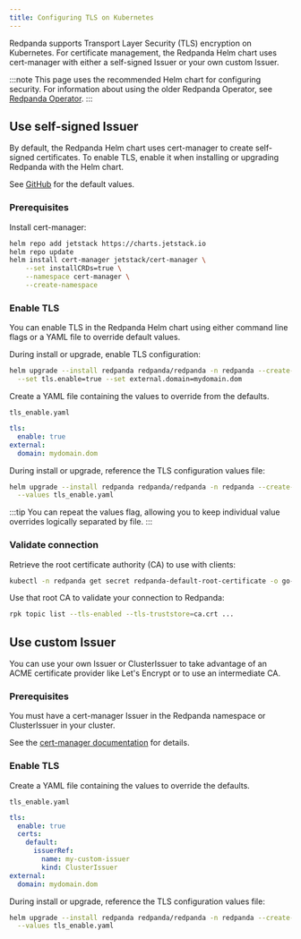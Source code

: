 ```yaml
---
title: Configuring TLS on Kubernetes
---
```


<head>
    <meta name="title" content="Configuring TLS on Kubernetes | Redpanda Docs"/>
    <meta name="description" content="Encrypt with Transport Layer Security (TLS) on Kubernetes."/>
</head>


Redpanda supports Transport Layer Security (TLS) encryption on Kubernetes. For certificate management, the Redpanda Helm chart uses cert-manager with either a self-signed Issuer or your own custom Issuer.

:::note
This page uses the recommended Helm chart for configuring security. For information about using the older Redpanda Operator, see [Redpanda Operator](../../reference/redpanda-operator).
:::

## Use self-signed Issuer

By default, the Redpanda Helm chart uses cert-manager to create self-signed certificates. To enable TLS, enable it when installing or upgrading Redpanda with the Helm chart.

See [GitHub](https://github.com/redpanda-data/helm-charts/blob/main/redpanda/values.yaml) for the default values.

### Prerequisites

Install cert-manager:

```bash
helm repo add jetstack https://charts.jetstack.io
helm repo update
helm install cert-manager jetstack/cert-manager \
    --set installCRDs=true \
    --namespace cert-manager \
    --create-namespace
```

### Enable TLS

You can enable TLS in the Redpanda Helm chart using either command line flags or a YAML file to override default values.

<Tabs>
  <TabItem value="flags" label="CLI flags" default>

During install or upgrade, enable TLS configuration:

```bash
helm upgrade --install redpanda redpanda/redpanda -n redpanda --create-namespace \
  --set tls.enable=true --set external.domain=mydomain.dom
```

  </TabItem>
  <TabItem value="values" label="YAML values">

Create a YAML file containing the values to override from the defaults.

`tls_enable.yaml`

```yaml
tls:
  enable: true
external:
  domain: mydomain.dom
```

During install or upgrade, reference the TLS configuration values file:

```bash
helm upgrade --install redpanda redpanda/redpanda -n redpanda --create-namespace \
  --values tls_enable.yaml
```

:::tip
You can repeat the values flag, allowing you to keep individual value overrides logically separated by file.
:::

  </TabItem>
</Tabs>

### Validate connection

Retrieve the root certificate authority (CA) to use with clients:

```bash
kubectl -n redpanda get secret redpanda-default-root-certificate -o go-template='{{ index .data "ca.crt" | base64decode }}' > ca.crt
```

Use that root CA to validate your connection to Redpanda:

```bash
rpk topic list --tls-enabled --tls-truststore=ca.crt ...
```

## Use custom Issuer

You can use your own Issuer or ClusterIssuer to take advantage of an ACME certificate provider like Let's Encrypt or to use an intermediate CA.

### Prerequisites

You must have a cert-manager Issuer in the Redpanda namespace or ClusterIssuer in your cluster. 

See the [cert-manager documentation](https://cert-manager.io/docs/concepts/issuer/) for details. 

### Enable TLS

Create a YAML file containing the values to override the defaults.

`tls_enable.yaml`

```yaml
tls:
  enable: true
  certs:
    default:
      issuerRef:
        name: my-custom-issuer
        kind: ClusterIssuer
external:
  domain: mydomain.dom
```

During install or upgrade, reference the TLS configuration values file:

```bash
helm upgrade --install redpanda redpanda/redpanda -n redpanda --create-namespace \
  --values tls_enable.yaml
```

